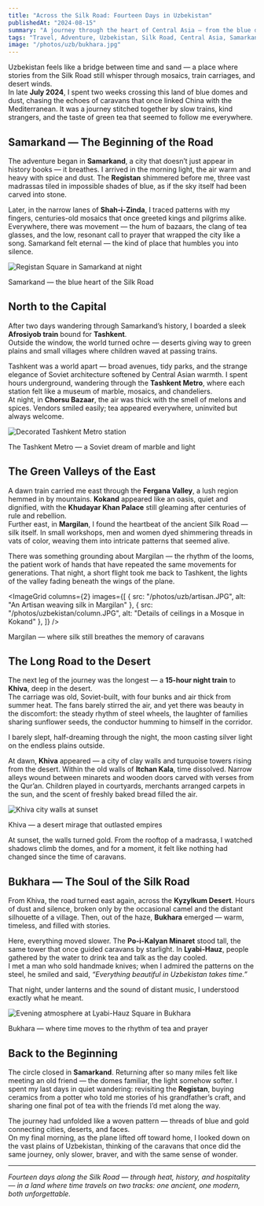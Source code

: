 ```yaml
---
title: "Across the Silk Road: Fourteen Days in Uzbekistan"
publishedAt: "2024-08-15"
summary: "A journey through the heart of Central Asia — from the blue domes of Samarkand to the desert citadels of Khiva, following the ancient Silk Road by train, plane, and endless cups of tea."
tags: "Travel, Adventure, Uzbekistan, Silk Road, Central Asia, Samarkand, Bukhara, Khiva, Tashkent"
image: "/photos/uzb/bukhara.jpg"
---
```


Uzbekistan feels like a bridge between time and sand — a place where stories from the Silk Road still whisper through mosaics, train carriages, and desert winds.  
In late **July 2024**, I spent two weeks crossing this land of blue domes and dust, chasing the echoes of caravans that once linked China with the Mediterranean. It was a journey stitched together by slow trains, kind strangers, and the taste of green tea that seemed to follow me everywhere.

## Samarkand — The Beginning of the Road

The adventure began in **Samarkand**, a city that doesn’t just appear in history books — it breathes. I arrived in the morning light, the air warm and heavy with spice and dust. The **Registan** shimmered before me, three vast madrassas tiled in impossible shades of blue, as if the sky itself had been carved into stone.  

Later, in the narrow lanes of **Shah-i-Zinda**, I traced patterns with my fingers, centuries-old mosaics that once greeted kings and pilgrims alike.  
Everywhere, there was movement — the hum of bazaars, the clang of tea glasses, and the low, resonant call to prayer that wrapped the city like a song. Samarkand felt eternal — the kind of place that humbles you into silence.

<Image
  src="/photos/uzb/registan.jpg"
  alt="Registan Square in Samarkand at night"
  width={800}
  height={600}
/>

<Caption>
  Samarkand — the blue heart of the Silk Road
</Caption>

## North to the Capital

After two days wandering through Samarkand’s history, I boarded a sleek **Afrosiyob train** bound for **Tashkent**.  
Outside the window, the world turned ochre — deserts giving way to green plains and small villages where children waved at passing trains.  

Tashkent was a world apart — broad avenues, tidy parks, and the strange elegance of Soviet architecture softened by Central Asian warmth. I spent hours underground, wandering through the **Tashkent Metro**, where each station felt like a museum of marble, mosaics, and chandeliers.  
At night, in **Chorsu Bazaar**, the air was thick with the smell of melons and spices. Vendors smiled easily; tea appeared everywhere, uninvited but always welcome.

<Image
  src="/photos/uzb/tashkent_metro.JPG"
  alt="Decorated Tashkent Metro station"
  width={800}
  height={600}
/>

<Caption>
  The Tashkent Metro — a Soviet dream of marble and light
</Caption>

## The Green Valleys of the East

A dawn train carried me east through the **Fergana Valley**, a lush region hemmed in by mountains. **Kokand** appeared like an oasis, quiet and dignified, with the **Khudayar Khan Palace** still gleaming after centuries of rule and rebellion.  
Further east, in **Margilan**, I found the heartbeat of the ancient Silk Road — silk itself. In small workshops, men and women dyed shimmering threads in vats of color, weaving them into intricate patterns that seemed alive.  

There was something grounding about Margilan — the rhythm of the looms, the patient work of hands that have repeated the same movements for generations. That night, a short flight took me back to Tashkent, the lights of the valley fading beneath the wings of the plane.

<ImageGrid
  columns={2}
  images={[
    { src: "/photos/uzb/artisan.JPG", alt: "An Artisan weaving silk in Margilan" },
    { src: "/photos/uzbekistan/column.JPG", alt: "Details of ceilings in a Mosque in Kokand" },
  ]}
/>

<Caption>
  Margilan — where silk still breathes the memory of caravans
</Caption>

## The Long Road to the Desert

The next leg of the journey was the longest — a **15-hour night train** to **Khiva**, deep in the desert.  
The carriage was old, Soviet-built, with four bunks and air thick from summer heat. The fans barely stirred the air, and yet there was beauty in the discomfort: the steady rhythm of steel wheels, the laughter of families sharing sunflower seeds, the conductor humming to himself in the corridor.  

I barely slept, half-dreaming through the night, the moon casting silver light on the endless plains outside.

At dawn, **Khiva** appeared — a city of clay walls and turquoise towers rising from the desert. Within the old walls of **Itchan Kala**, time dissolved. Narrow alleys wound between minarets and wooden doors carved with verses from the Qur’an. Children played in courtyards, merchants arranged carpets in the sun, and the scent of freshly baked bread filled the air.

<Image
  src="/photos/uzb/khiva.JPG"
  alt="Khiva city walls at sunset"
  width={800}
  height={600}
/>

<Caption>
  Khiva — a desert mirage that outlasted empires
</Caption>

At sunset, the walls turned gold. From the rooftop of a madrassa, I watched shadows climb the domes, and for a moment, it felt like nothing had changed since the time of caravans.

## Bukhara — The Soul of the Silk Road

From Khiva, the road turned east again, across the **Kyzylkum Desert**. Hours of dust and silence, broken only by the occasional camel and the distant silhouette of a village. Then, out of the haze, **Bukhara** emerged — warm, timeless, and filled with stories.  

Here, everything moved slower. The **Po-i-Kalyan Minaret** stood tall, the same tower that once guided caravans by starlight. In **Lyabi-Hauz**, people gathered by the water to drink tea and talk as the day cooled.  
I met a man who sold handmade knives; when I admired the patterns on the steel, he smiled and said, *“Everything beautiful in Uzbekistan takes time.”*  

That night, under lanterns and the sound of distant music, I understood exactly what he meant.

<Image
  src="/photos/uzbekistan/bukhara_square.jpg"
  alt="Evening atmosphere at Lyabi-Hauz Square in Bukhara"
  width={800}
  height={600}
/>

<Caption>
  Bukhara — where time moves to the rhythm of tea and prayer
</Caption>

## Back to the Beginning

The circle closed in **Samarkand**. Returning after so many miles felt like meeting an old friend — the domes familiar, the light somehow softer. I spent my last days in quiet wandering: revisiting the **Registan**, buying ceramics from a potter who told me stories of his grandfather’s craft, and sharing one final pot of tea with the friends I’d met along the way.  

The journey had unfolded like a woven pattern — threads of blue and gold connecting cities, deserts, and faces.  
On my final morning, as the plane lifted off toward home, I looked down on the vast plains of Uzbekistan, thinking of the caravans that once did the same journey, only slower, braver, and with the same sense of wonder.

---

*Fourteen days along the Silk Road — through heat, history, and hospitality — in a land where time travels on two tracks: one ancient, one modern, both unforgettable.*